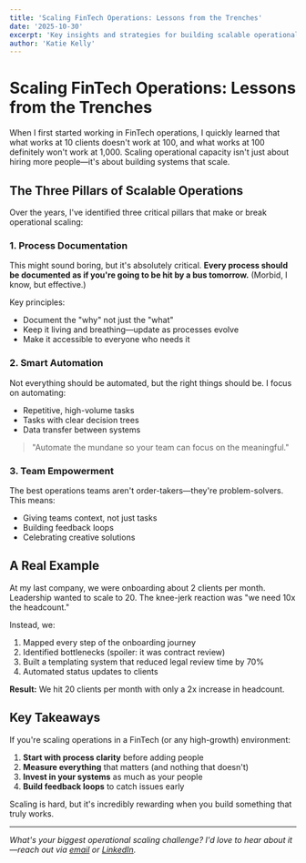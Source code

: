 ```yaml
---
title: 'Scaling FinTech Operations: Lessons from the Trenches'
date: '2025-10-30'
excerpt: 'Key insights and strategies for building scalable operational frameworks in high-growth FinTech platforms.'
author: 'Katie Kelly'
---
```


# Scaling FinTech Operations: Lessons from the Trenches

When I first started working in FinTech operations, I quickly learned that what works at 10 clients doesn't work at 100, and what works at 100 definitely won't work at 1,000. Scaling operational capacity isn't just about hiring more people—it's about building systems that scale.

## The Three Pillars of Scalable Operations

Over the years, I've identified three critical pillars that make or break operational scaling:

### 1. Process Documentation

This might sound boring, but it's absolutely critical. **Every process should be documented as if you're going to be hit by a bus tomorrow.** (Morbid, I know, but effective.)

Key principles:
- Document the "why" not just the "what"
- Keep it living and breathing—update as processes evolve
- Make it accessible to everyone who needs it

### 2. Smart Automation

Not everything should be automated, but the right things should be. I focus on automating:
- Repetitive, high-volume tasks
- Tasks with clear decision trees
- Data transfer between systems

> "Automate the mundane so your team can focus on the meaningful."

### 3. Team Empowerment

The best operations teams aren't order-takers—they're problem-solvers. This means:
- Giving teams context, not just tasks
- Building feedback loops
- Celebrating creative solutions

## A Real Example

At my last company, we were onboarding about 2 clients per month. Leadership wanted to scale to 20. The knee-jerk reaction was "we need 10x the headcount."

Instead, we:
1. Mapped every step of the onboarding journey
2. Identified bottlenecks (spoiler: it was contract review)
3. Built a templating system that reduced legal review time by 70%
4. Automated status updates to clients

**Result:** We hit 20 clients per month with only a 2x increase in headcount.

## Key Takeaways

If you're scaling operations in a FinTech (or any high-growth) environment:

1. **Start with process clarity** before adding people
2. **Measure everything** that matters (and nothing that doesn't)
3. **Invest in your systems** as much as your people
4. **Build feedback loops** to catch issues early

Scaling is hard, but it's incredibly rewarding when you build something that truly works.

---

*What's your biggest operational scaling challenge? I'd love to hear about it—reach out via [email](mailto:hello@katiekelly.com) or [LinkedIn](https://linkedin.com/in/your-profile).*
